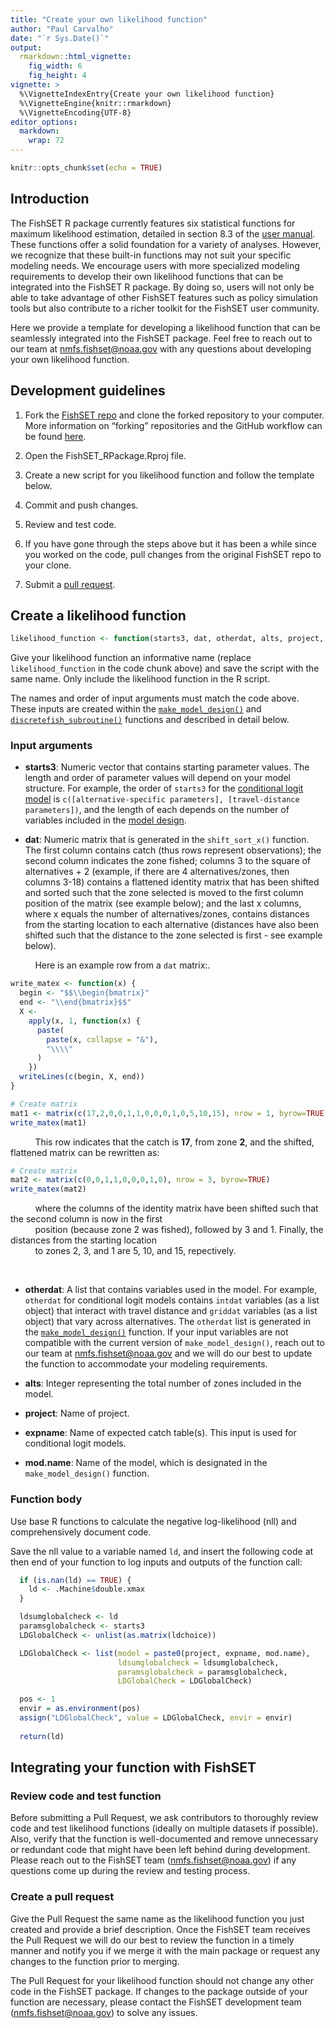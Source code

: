 ```yaml
---
title: "Create your own likelihood function"
author: "Paul Carvalho"
date: "`r Sys.Date()`"
output: 
  rmarkdown::html_vignette:
    fig_width: 6
    fig_height: 4
vignette: >
  %\VignetteIndexEntry{Create your own likelihood function}
  %\VignetteEngine{knitr::rmarkdown}
  %\VignetteEncoding{UTF-8}
editor_options: 
  markdown: 
    wrap: 72
---
```


```r
knitr::opts_chunk$set(echo = TRUE)
```

## Introduction

The FishSET R package currently features six statistical functions for maximum likelihood estimation, detailed in section 8.3 of the [user manual](https://noaa-nwfsc.github.io/FishSET/articles/FishSET_User_Manual.html). These functions offer a solid foundation for a variety of analyses. However, we recognize that these built-in functions may not suit your specific modeling needs. We encourage users with more specialized modeling requirements to develop their own likelihood functions that can be integrated into the FishSET R package. By doing so, users will not only be able to take advantage of other FishSET features such as policy simulation tools but also contribute to a richer toolkit for the FishSET user community. 

Here we provide a template for developing a likelihood function that can be seamlessly integrated into the FishSET package. Feel free to reach out to our team at [nmfs.fishset@noaa.gov](mailto:nmfs@fishset.gov) with any questions about developing your own likelihood function.

## Development guidelines
1. Fork the [FishSET repo](https://github.com/noaa-nwfsc/FishSET) and clone the forked repository to your computer. More information on "forking" repositories and the GitHub workflow can be found [here](https://git-scm.com/book/en/v2/GitHub-Contributing-to-a-Project).

2. Open the FishSET_RPackage.Rproj file.

3. Create a new script for you likelihood function and follow the template below. 

4. Commit and push changes.

5. Review and test code.

6. If you have gone through the steps above but it has been a while since you worked on the code, pull changes from the original FishSET repo to your clone.

7. Submit a [pull request](https://docs.github.com/en/get-started/exploring-projects-on-github/contributing-to-a-project#making-a-pull-request).

## Create a likelihood function

```r
likelihood_function <- function(starts3, dat, otherdat, alts, project, expname, mod.name) {
```

Give your likelihood function an informative name (replace `likelihood_function` in the code chunk above) and save the script with the same name. Only include the likelihood function in the R script. 

The names and order of input arguments must match the code above. These inputs are created within the [`make_model_design()`](https://noaa-nwfsc.github.io/FishSET/reference/make_model_design.html) and [`discretefish_subroutine()`](https://noaa-nwfsc.github.io/FishSET/reference/discretefish_subroutine.html) functions and described in detail below.

### Input arguments

- **starts3**: Numeric vector that contains starting parameter values. The length and order of parameter values will depend on your model structure. For example, the order of `starts3` for the [conditional logit model](https://noaa-nwfsc.github.io/FishSET/reference/logit_c.html) is `c([alternative-specific parameters], [travel-distance parameters])`, and the length of each depends on the number of variables included in the [model design](https://noaa-nwfsc.github.io/FishSET/reference/make_model_design.html).

- **dat**: Numeric matrix that is generated in the `shift_sort_x()` function. The first column contains catch (thus rows represent observations); the second column indicates the zone fished; columns 3 to the square of alternatives + 2 (example, if there are 4 alternatives/zones, then columns 3-18) contains a flattened identity matrix that has been shifted and sorted such that the zone selected is moved to the first column position of the matrix (see example below); and the last x columns, where x equals the number of alternatives/zones, contains distances from the starting location to each alternative (distances have also been shifted such that the distance to the zone selected is first - see example below).

|           Here is an example row from a `dat` matrix:.

```r
write_matex <- function(x) {
  begin <- "$$\\begin{bmatrix}"
  end <- "\\end{bmatrix}$$"
  X <-
    apply(x, 1, function(x) {
      paste(
        paste(x, collapse = "&"),
        "\\\\"
      )
    })
  writeLines(c(begin, X, end))
}

# Create matrix 
mat1 <- matrix(c(17,2,0,0,1,1,0,0,0,1,0,5,10,15), nrow = 1, byrow=TRUE)
write_matex(mat1)
```

|           This row indicates that the catch is **17**, from zone **2**, and the shifted, flattened matrix can be rewritten as:

```r
# Create matrix 
mat2 <- matrix(c(0,0,1,1,0,0,0,1,0), nrow = 3, byrow=TRUE)
write_matex(mat2)
```

|           where the columns of the identity matrix have been shifted such that the second column is now in the first 
|           position (because zone 2 was fished), followed by 3 and 1. Finally, the distances from the starting location 
|           to zones 2, 3, and 1 are 5, 10, and 15, repectively.
\

- **otherdat**: A list that contains variables used in the model. For example, `otherdat` for conditional logit models contains `intdat` variables (as a list object) that interact with travel distance and `griddat` variables (as a list object) that vary across alternatives. The `otherdat` list is generated in the [`make_model_design()`](https://noaa-nwfsc.github.io/FishSET/reference/make_model_design.html) function. If your input variables are not compatible with the current version of `make_model_design()`, reach out to our team at  [nmfs.fishset@noaa.gov](mailto:nmfs.fishset@noaa.gov) and we will do our best to update the function to accommodate your modeling requirements.

- **alts**: Integer representing the total number of zones included in the model.

- **project**: Name of project.

- **expname**: Name of expected catch table(s). This input is used for conditional logit models.

- **mod.name**: Name of the model, which is designated in the `make_model_design()` function.


### Function body

Use base R functions to calculate the negative log-likelihood (nll) and comprehensively document code.  

Save the nll value to a variable named `ld`, and insert the following code at then end of your function to log inputs and outputs of the function call:

```r
  if (is.nan(ld) == TRUE) {
    ld <- .Machine$double.xmax
  }

  ldsumglobalcheck <- ld
  paramsglobalcheck <- starts3
  LDGlobalCheck <- unlist(as.matrix(ldchoice))

  LDGlobalCheck <- list(model = paste0(project, expname, mod.name), 
                        ldsumglobalcheck = ldsumglobalcheck, 
                        paramsglobalcheck = paramsglobalcheck, 
                        LDGlobalCheck = LDGlobalCheck)

  pos <- 1
  envir = as.environment(pos)
  assign("LDGlobalCheck", value = LDGlobalCheck, envir = envir)
  
  return(ld)
```

## Integrating your function with FishSET

### Review code and test function
Before submitting a Pull Request, we ask contributors to thoroughly review code and test likelihood functions (ideally on multiple datasets if possible). Also, verify that the function is well-documented and remove unnecessary or redundant code that might have been left behind during development. Please reach out to the FishSET team ([nmfs.fishset@noaa.gov](mailto:nmfs@fishset.gov)) if any questions come up during the review and testing process.

### Create a pull request
Give the Pull Request the same name as the likelihood function you just created and provide a brief description. Once the FishSET team receives the Pull Request we will do our best to review the function in a timely manner and notify you if we merge it with the main package or request any changes to the function prior to merging.

The Pull Request for your likelihood function should not change any other code in the FishSET package. If changes to the package outside of your function are necessary, please contact the FishSET development team ([nmfs.fishset@noaa.gov](mailto:nmfs@fishset.gov)) to solve any issues.